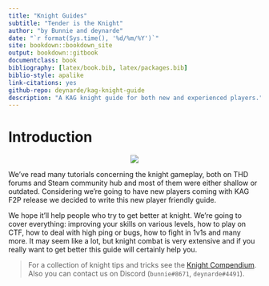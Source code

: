 ```yaml
--- 
title: "Knight Guides"
subtitle: "Tender is the Knight"
author: "by Bunnie and deynarde"
date: "`r format(Sys.time(), '%d/%m/%Y')`"
site: bookdown::bookdown_site
output: bookdown::gitbook
documentclass: book
bibliography: [latex/book.bib, latex/packages.bib]
biblio-style: apalike
link-citations: yes
github-repo: deynarde/kag-knight-guide
description: "A KAG knight guide for both new and experienced players."
---
```


# Introduction {-}

<p align="center">
  <img src="imgs/logo.png">
</p>

We’ve read many tutorials concerning the knight gameplay, both on THD forums and Steam community hub and most of them were either shallow or outdated. Considering we’re going to have new players coming with KAG F2P release we decided to write this new player friendly guide.

We hope it'll help people who try to get better at knight. We’re going to cover everything: improving your skills on various levels, how to play on CTF, how to deal with high ping or bugs, how to fight in 1v1s and many more. It may seem like a lot, but knight combat is very extensive and if you really want to get better this guide will certainly help you.

> For a collection of knight tips and tricks see the [Knight Compendium](https://deynarde.github.io/kag-knight-compendium/). Also you can contact us on Discord (`bunnie#8671`, `deynarde#4491`).
